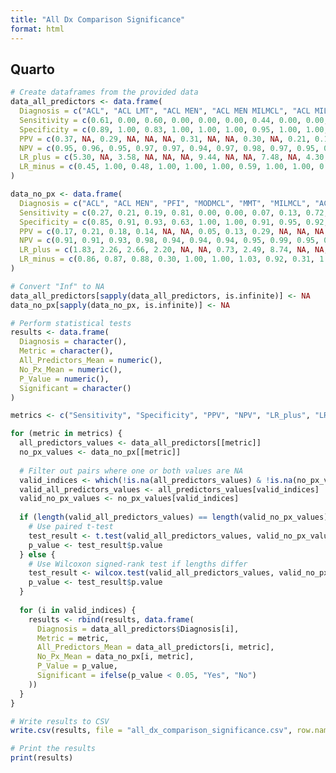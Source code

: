 ---
title: "All Dx Comparison Significance"
format: html
---

## Quarto
```{r}
# Create dataframes from the provided data
data_all_predictors <- data.frame(
  Diagnosis = c("ACL", "ACL LMT", "ACL MEN", "ACL MEN MILMCL", "ACL MILMCL", "ACL MMT", "ACL MODMCL", "ACL MODMCL MEN", "BC", "LMT", "MEN", "MILMCL", "MMT", "MMT MILMCL", "MMT MODMCL", "MODMCL", "OA", "OTHER", "PFI", "PFP"),
  Sensitivity = c(0.61, 0.00, 0.60, 0.00, 0.00, 0.00, 0.44, 0.00, 0.00, 0.16, 0.00, 0.65, 0.59, 0.00, 0.00, 0.00, 0.22, 0.00, 0.63, 0.00),
  Specificity = c(0.89, 1.00, 0.83, 1.00, 1.00, 1.00, 0.95, 1.00, 1.00, 0.98, 1.00, 0.85, 0.76, 1.00, 1.00, 1.00, 0.98, 1.00, 0.98, 1.00),
  PPV = c(0.37, NA, 0.29, NA, NA, NA, 0.31, NA, NA, 0.30, NA, 0.21, 0.14, NA, NA, NA, 0.39, NA, 0.74, NA),
  NPV = c(0.95, 0.96, 0.95, 0.97, 0.97, 0.94, 0.97, 0.98, 0.97, 0.95, 0.98, 0.98, 0.97, 0.95, 0.97, 0.93, 0.96, 0.96, 0.97, 0.97),
  LR_plus = c(5.30, NA, 3.58, NA, NA, NA, 9.44, NA, NA, 7.48, NA, 4.30, 2.47, NA, NA, NA, 13.30, NA, 33.95, NA),
  LR_minus = c(0.45, 1.00, 0.48, 1.00, 1.00, 1.00, 0.59, 1.00, 1.00, 0.86, 1.00, 0.41, 0.54, 1.00, 1.00, 1.00, 0.79, 1.00, 0.38, 1.00)
)

data_no_px <- data.frame(
  Diagnosis = c("ACL", "ACL MEN", "PFI", "MODMCL", "MMT", "MILMCL", "ACL MMT", "LMT", "OA", "MMT MILMCL", "OTHER", "ACL LMT", "PFP", "ACL MODMCL", "ACL MEN MILMCL", "BC", "MMT MODMCL", "ACL MILMCL", "MEN", "ACL MODMCL MEN"),
  Sensitivity = c(0.27, 0.21, 0.19, 0.81, 0.00, 0.00, 0.07, 0.13, 0.72, 0.00, 0.00, 0.00, 0.00, 0.00, 0.00, 0.00, 0.00, 0.00, 0.00, 0.00),
  Specificity = c(0.85, 0.91, 0.93, 0.63, 1.00, 1.00, 0.91, 0.95, 0.92, 1.00, 1.00, 1.00, 1.00, 1.00, 1.00, 1.00, 1.00, 1.00, 1.00, 1.00),
  PPV = c(0.17, 0.21, 0.18, 0.14, NA, NA, 0.05, 0.13, 0.29, NA, NA, NA, NA, NA, NA, NA, NA, NA, NA, NA),
  NPV = c(0.91, 0.91, 0.93, 0.98, 0.94, 0.94, 0.94, 0.95, 0.99, 0.95, 0.96, 0.96, 0.97, 0.95, 0.97, 0.97, 0.97, 0.97, 0.98, 0.98),
  LR_plus = c(1.83, 2.26, 2.66, 2.20, NA, NA, 0.73, 2.49, 8.74, NA, NA, NA, NA, NA, NA, NA, NA, NA, NA, NA),
  LR_minus = c(0.86, 0.87, 0.88, 0.30, 1.00, 1.00, 1.03, 0.92, 0.31, 1.00, 1.00, 1.00, 1.00, 1.00, 1.00, 1.00, 1.00, 1.00, 1.00, 1.00)
)

# Convert "Inf" to NA
data_all_predictors[sapply(data_all_predictors, is.infinite)] <- NA
data_no_px[sapply(data_no_px, is.infinite)] <- NA

# Perform statistical tests
results <- data.frame(
  Diagnosis = character(),
  Metric = character(),
  All_Predictors_Mean = numeric(),
  No_Px_Mean = numeric(),
  P_Value = numeric(),
  Significant = character()
)

metrics <- c("Sensitivity", "Specificity", "PPV", "NPV", "LR_plus", "LR_minus")

for (metric in metrics) {
  all_predictors_values <- data_all_predictors[[metric]]
  no_px_values <- data_no_px[[metric]]
  
  # Filter out pairs where one or both values are NA
  valid_indices <- which(!is.na(all_predictors_values) & !is.na(no_px_values))
  valid_all_predictors_values <- all_predictors_values[valid_indices]
  valid_no_px_values <- no_px_values[valid_indices]
  
  if (length(valid_all_predictors_values) == length(valid_no_px_values) && length(valid_all_predictors_values) > 1) {
    # Use paired t-test
    test_result <- t.test(valid_all_predictors_values, valid_no_px_values, paired = TRUE)
    p_value <- test_result$p.value
  } else {
    # Use Wilcoxon signed-rank test if lengths differ
    test_result <- wilcox.test(valid_all_predictors_values, valid_no_px_values, paired = TRUE)
    p_value <- test_result$p.value
  }
  
  for (i in valid_indices) {
    results <- rbind(results, data.frame(
      Diagnosis = data_all_predictors$Diagnosis[i],
      Metric = metric,
      All_Predictors_Mean = data_all_predictors[i, metric],
      No_Px_Mean = data_no_px[i, metric],
      P_Value = p_value,
      Significant = ifelse(p_value < 0.05, "Yes", "No")
    ))
  }
}

# Write results to CSV
write.csv(results, file = "all_dx_comparison_significance.csv", row.names = FALSE)

# Print the results
print(results)

```

